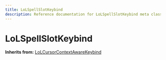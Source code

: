 ```yaml
---
title: LoLSpellSlotKeybind
description: Reference documentation for LoLSpellSlotKeybind meta class
---
```



# LoLSpellSlotKeybind

**Inherits from:** [LoLCursorContextAwareKeybind](/classes/lolcursorcontextawarekeybind)

<ClassDetails file="/db/classes/LoLSpellSlotKeybind.30185fb7e06c.json" />
